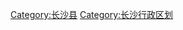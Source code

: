 {{Catnav|頁面分類|...|湖南行政区划|湖南省地级行政区|长沙|长沙行政区划|长沙县}}
{{catmore|长沙县|湖南省长沙县}}

[[Category:长沙县|Category:长沙县]]
[[Category:长沙行政区划|Category:长沙行政区划]]